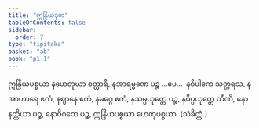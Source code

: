```yaml
---
title: "ဣန္ဒြိယဒုက"
tableOfContents: false
sidebar:
  order: 7
type: "tipitaka"
basket: "ab"
book: "p1-1"
---
```



<DynamicBreadcrumb />

<Division number="174" book="p1-1" e="ch" v="36" p="53">

<Paragraph number="611" book="p1-1">
ဣန္ဒြိယပစ္စယာ နဟေတုယာ စတ္တာရိ, နအာရမ္မဏေ ပဉ္စ …ပေ…  နဝိပါကေ သတ္တရသ, နအာဟာရေ ဧကံ, နဈာနေ ဧကံ, နမဂ္ဂေ ဧကံ, နသမ္ပယုတ္တေ ပဉ္စ, နဝိပ္ပယုတ္တေ တီဏိ, နောနတ္ထိယာ ပဉ္စ, နောဝိဂတေ ပဉ္စ, ဣန္ဒြိယပစ္စယာ ဟေတုပစ္စယာ. (သံခိတ္တံ.)
</Paragraph>
</Division>